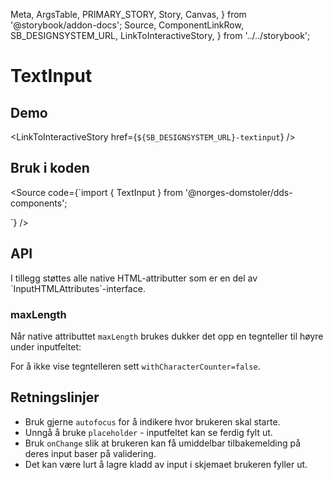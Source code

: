   Meta,
  ArgsTable,
  PRIMARY_STORY,
  Story,
  Canvas,
} from '@storybook/addon-docs';
  Source,
  ComponentLinkRow,
  SB_DESIGNSYSTEM_URL,
  LinkToInteractiveStory,
} from '../../storybook';

<Meta title="Design system/TextInput/API" component={TextInput} />

# TextInput

<ComponentLinkRow
  docsHref="https://design.domstol.no/987b33f71/p/8048eb-textinput/b/800765"
  figmaHref="https://www.figma.com/file/ewqSDmkgqDQ5PyOsRp4V5b/?node-id=155%3A38"
  githubHref="https://github.com/domstolene/designsystem/tree/master/components/src/components/TextInput"
/>

## Demo

<Canvas>
  <Story id="design-system-textinput--default" />
</Canvas>
<Canvas>
  <Story id="design-system-textinput--with-label" />
</Canvas>

<LinkToInteractiveStory href={`${SB_DESIGNSYSTEM_URL}-textinput`} />

## Bruk i koden

<Source code={`import { TextInput } from '@norges-domstoler/dds-components';

<TextInput label="Ledetekst" />
`} />

## API

<ArgsTable story={PRIMARY_STORY} />
I tillegg støttes alle native HTML-attributter som er en del av `InputHTMLAttributes<HTMLInputElement>`-interface.

### maxLength

Når native attributtet `maxLength` brukes dukker det opp en tegnteller til høyre under inputfeltet:

<Canvas>
  <Story id="design-system-textinput--with-character-count" />
</Canvas>

For å ikke vise tegntelleren sett `withCharacterCounter=false`.

## Retningslinjer

- Bruk gjerne `autofocus` for å indikere hvor brukeren skal starte.
- Unngå å bruke `placeholder` - inputfeltet kan se ferdig fylt ut.
- Bruk `onChange` slik at brukeren kan få umiddelbar tilbakemelding på deres input baser på validering.
- Det kan være lurt å lagre kladd av input i skjemaet brukeren fyller ut.
